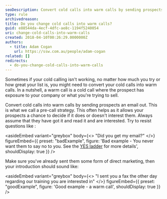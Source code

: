```yaml
---
seoDescription: Convert cold calls into warm calls by sending prospects an email out, allowing them to decide if it's of interest to them.
type: rule
archivedreason:
title: Do you change cold calls into warm calls?
guid: e88544da-4ecf-4dfc-ae8c-1194f5240054
uri: change-cold-calls-into-warm-calls
created: 2018-04-10T00:26:29.0000000Z
authors:
  - title: Adam Cogan
    url: https://ssw.com.au/people/adam-cogan
related: []
redirects:
  - do-you-change-cold-calls-into-warm-calls
---
```


Sometimes if your cold calling isn't working, no matter how much you try or how great your list is, you might need to convert your cold calls into warm calls. In a nutshell, a warm call is a cold call where the prospect has exposure to your company or what you're trying to sell.

Convert cold calls into warm calls by sending prospects an email out. This is what we call a pre-call strategy. This often helps as it allows your prospects a chance to decide if it does or doesn't interest them.
Always assume that they have got it and read it and are interested. Try to resist questions like :

<asideEmbed
  variant="greybox"
  body={<>
    "Did you get my email?"
  </>}
  figureEmbed={{
    preset: "badExample",
    figure: 'Bad example - You never want them to say no to you. See the [YES ladder](/build-a-yes-ladder-to-your-outbound-script) for more details',
    shouldDisplay: true
  }}
/>

Make sure you've already sent them some form of direct marketing, then your introduction should sound like:

<asideEmbed
  variant="greybox"
  body={<>
    "I sent you a fax the other day regarding our training you are interested in"
  </>}
  figureEmbed={{
    preset: "goodExample",
    figure: 'Good example - a warm call',
    shouldDisplay: true
  }}
/>